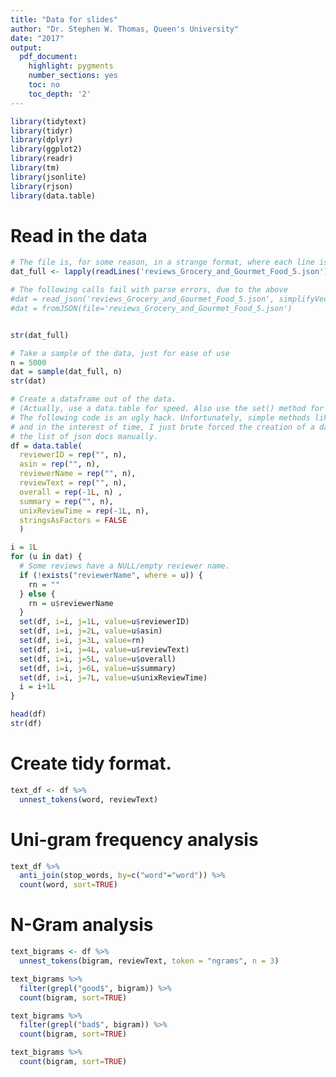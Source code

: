 ```yaml
---
title: "Data for slides"
author: "Dr. Stephen W. Thomas, Queen's University"
date: "2017"
output:
  pdf_document:
    highlight: pygments
    number_sections: yes
    toc: no
    toc_depth: '2'
---
```




```r
library(tidytext)
library(tidyr)
library(dplyr)
library(ggplot2)
library(readr)
library(tm)
library(jsonlite)
library(rjson)
library(data.table)
```


# Read in the data

```r

# The file is, for some reason, in a strange format, where each line is its own JSON.
dat_full <- lapply(readLines('reviews_Grocery_and_Gourmet_Food_5.json'), fromJSON)

# The following calls fail with parse errors, due to the above
#dat = read_json('reviews_Grocery_and_Gourmet_Food_5.json', simplifyVector = TRUE)
#dat = fromJSON(file='reviews_Grocery_and_Gourmet_Food_5.json')


str(dat_full)

# Take a sample of the data, just for ease of use
n = 5000
dat = sample(dat_full, n)
str(dat)

# Create a dataframe out of the data.
# (Actually, use a data.table for speed. Also use the set() method for great speedup.)
# The following code is an ugly hack. Unfortunately, simple methods like as.data.frame were not working,
# and in the interest of time, I just brute forced the creation of a dataframe by looping through
# the list of json docs manually.
df = data.table(
  reviewerID = rep("", n),
  asin = rep("", n),
  reviewerName = rep("", n),
  reviewText = rep("", n),
  overall = rep(-1L, n) ,
  summary = rep("", n),
  unixReviewTime = rep(-1L, n),
  stringsAsFactors = FALSE
  )

i = 1L
for (u in dat) {
  # Some reviews have a NULL/empty reviewer name.
  if (!exists("reviewerName", where = u)) {
    rn = ""
  } else {
    rn = u$reviewerName
  }
  set(df, i=i, j=1L, value=u$reviewerID)
  set(df, i=i, j=2L, value=u$asin)
  set(df, i=i, j=3L, value=rn)
  set(df, i=i, j=4L, value=u$reviewText)
  set(df, i=i, j=5L, value=u$overall)
  set(df, i=i, j=6L, value=u$summary)
  set(df, i=i, j=7L, value=u$unixReviewTime)
  i = i+1L
}

head(df)
str(df)
```




# Create tidy format.
```r
text_df <- df %>% 
  unnest_tokens(word, reviewText)
```


# Uni-gram frequency analysis

```r
text_df %>%
  anti_join(stop_words, by=c("word"="word")) %>%
  count(word, sort=TRUE)
```

# N-Gram analysis

```r

text_bigrams <- df %>%
  unnest_tokens(bigram, reviewText, token = "ngrams", n = 3)

text_bigrams %>%
  filter(grepl("good$", bigram)) %>%
  count(bigram, sort=TRUE)

text_bigrams %>%
  filter(grepl("bad$", bigram)) %>%
  count(bigram, sort=TRUE)

text_bigrams %>%
  count(bigram, sort=TRUE)
```